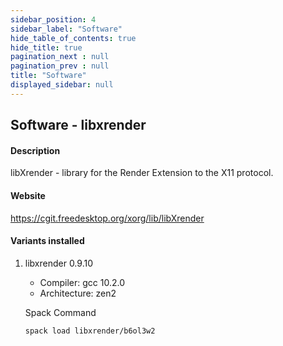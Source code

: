 ```yaml
---
sidebar_position: 4
sidebar_label: "Software"
hide_table_of_contents: true
hide_title: true
pagination_next : null
pagination_prev : null
title: "Software"
displayed_sidebar: null
---
```


## Software - libxrender


#### Description
libXrender - library for the Render Extension to the X11 protocol.

#### Website
https://cgit.freedesktop.org/xorg/lib/libXrender

#### Variants installed

1. libxrender 0.9.10

    - Compiler: gcc 10.2.0
    - Architecture: zen2

    Spack Command
    ```bash
    spack load libxrender/b6ol3w2
    ```
